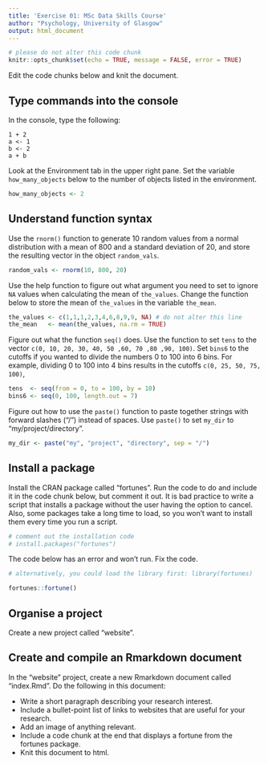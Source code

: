 ```yaml
---
title: 'Exercise 01: MSc Data Skills Course'
author: "Psychology, University of Glasgow"
output: html_document
---
```


```r
# please do not alter this code chunk
knitr::opts_chunk$set(echo = TRUE, message = FALSE, error = TRUE)
```

Edit the code chunks below and knit the document.


## Type commands into the console

In the console, type the following:

```
1 + 2
a <- 1
b <- 2
a + b
```

Look at the Environment tab in the upper right pane. Set the variable `how_many_objects` below to the number of objects listed in the environment.

```r
how_many_objects <- 2
```


## Understand function syntax

Use the `rnorm()` function to generate 10 random values from a normal distribution with a mean of 800 and a standard deviation of 20, and store the resulting vector in the object `random_vals`.

```r
random_vals <- rnorm(10, 800, 20)
```


Use the help function to figure out what argument you need to set to ignore `NA` values when calculating the mean of `the_values`. Change the function below to store the mean of `the_values` in the variable `the_mean`.

```r
the_values <- c(1,1,1,2,3,4,6,8,9,9, NA) # do not alter this line
the_mean   <- mean(the_values, na.rm = TRUE)
```


Figure out what the function `seq()` does. Use the function to set `tens` to the vector `c(0, 10, 20, 30, 40, 50 ,60, 70 ,80 ,90, 100)`. Set `bins6` to the cutoffs if you wanted to divide the numbers 0 to 100 into 6 bins. For example, dividing 0 to 100 into 4 bins results in the cutoffs `c(0, 25, 50, 75, 100)`,

```r
tens  <- seq(from = 0, to = 100, by = 10)
bins6 <- seq(0, 100, length.out = 7)
```


Figure out how to use the `paste()` function to paste together strings with forward slashes ("/") instead of spaces. Use `paste()` to set `my_dir` to "my/project/directory".

```r
my_dir <- paste("my", "project", "directory", sep = "/")
```


## Install a package

Install the CRAN package called "fortunes". Run the code to do and include it in the code chunk below, but comment it out. It is bad practice to write a script that installs a package without the user having the option to cancel. Also, some packages take a long time to load, so you won't want to install them every time you run a script.

```r
# comment out the installation code
# install.packages("fortunes")
```


The code below has an error and won't run. Fix the code.

```r
# alternatively, you could load the library first: library(fortunes)

fortunes::fortune()
```

## Organise a project

Create a new project called "website".

## Create and compile an Rmarkdown document

In the "website" project, create a new Rmarkdown document called "index.Rmd". Do the following in this document:

* Write a short paragraph describing your research interest. 
* Include a bullet-point list of links to websites that are useful for your research. 
* Add an image of anything relevant.
* Include a code chunk at the end that displays a fortune from the fortunes package. 
* Knit this document to html.